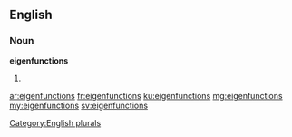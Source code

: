 ==English==

===Noun===
'''eigenfunctions'''

# {{plural of|eigenfunction}}

[[Category:English plurals]]

[[ar:eigenfunctions]]
[[fr:eigenfunctions]]
[[ku:eigenfunctions]]
[[mg:eigenfunctions]]
[[my:eigenfunctions]]
[[sv:eigenfunctions]]